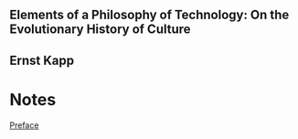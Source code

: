 == Elements of a Philosophy of Technology: On the Evolutionary History of Culture ==
== Ernst Kapp ==

= Notes =

[[Preface]]

